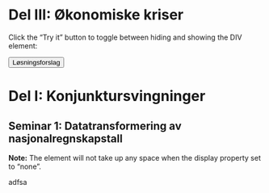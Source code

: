 # Del III: Økonomiske kriser

<p>Click the "Try it" button to toggle between hiding and showing the DIV element:</p>

<button onclick="myFunction()">Løsningsforslag</button>

<div id="myDIV">
# Del I: Konjunktursvingninger
## Seminar 1: Datatransformering av nasjonalregnskapstall

</div>

<p><b>Note:</b> The element will not take up any space when the display property set to "none".</p>

<script>
function myFunction() {
    var x = document.getElementById("myDIV");
    if (x.style.display === "none") {
        x.style.display = "block";
    } else {
        x.style.display = "none";
    }
}
</script>



<div id="myDIV">
adfsa
</div>

